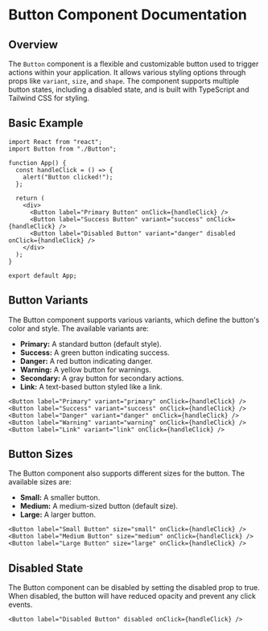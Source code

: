 
<Meta title="Components/Button" component={Button} />

# Button Component Documentation

## Overview

The `Button` component is a flexible and customizable button used to trigger actions within your application. It allows various styling options through props like `variant`, `size`, and `shape`. The component supports multiple button states, including a disabled state, and is built with TypeScript and Tailwind CSS for styling.



## Basic Example

```tsx
import React from "react";
import Button from "./Button";

function App() {
  const handleClick = () => {
    alert("Button clicked!");
  };

  return (
    <div>
      <Button label="Primary Button" onClick={handleClick} />
      <Button label="Success Button" variant="success" onClick={handleClick} />
      <Button label="Disabled Button" variant="danger" disabled onClick={handleClick} />
    </div>
  );
}

export default App;
```

## Button Variants

The Button component supports various variants, which define the button's color and style. The available variants are:

- **Primary:** A standard button (default style).
- **Success:** A green button indicating success.
- **Danger:** A red button indicating danger.
- **Warning:** A yellow button for warnings.
- **Secondary:** A gray button for secondary actions.
- **Link:** A text-based button styled like a link.

```tsx
<Button label="Primary" variant="primary" onClick={handleClick} />
<Button label="Success" variant="success" onClick={handleClick} />
<Button label="Danger" variant="danger" onClick={handleClick} />
<Button label="Warning" variant="warning" onClick={handleClick} />
<Button label="Link" variant="link" onClick={handleClick} />
```

## Button Sizes

The Button component also supports different sizes for the button. The available sizes are:

- **Small:** A smaller button.
- **Medium:** A medium-sized button (default size).
- **Large:** A larger button.

```tsx
<Button label="Small Button" size="small" onClick={handleClick} />
<Button label="Medium Button" size="medium" onClick={handleClick} />
<Button label="Large Button" size="large" onClick={handleClick} />
```

## Disabled State

The Button component can be disabled by setting the disabled prop to true. When disabled, the button will have reduced opacity and prevent any click events.

```tsx
<Button label="Disabled Button" disabled onClick={handleClick} />
```
